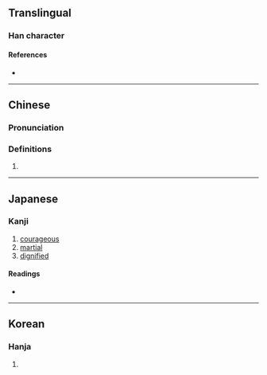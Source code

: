 {{character info/new}}
==Translingual==

===Han character===
{{Han char|rn=9|rad=人|as=12|sn=14|four=27220|canj=OANB|ids=⿰亻閒}}

====References====
* {{Han ref|kx=0117.190|dkj=01122|dj=0249.050|hdz=10222.080|uh=50E9|ud=20713|bh=B9B7|bd=47543}}

----

==Chinese==
{{zh-forms}}

===Pronunciation===
{{zh-pron
|m=xiàn
|m-s=
|dg=
|c=haan5
|c-t=
|g=
|h=pfs=
|j=
|md=
|mn=
|mn-t=
|w=
|x=
|mc=y
|oc=y
|cat=a
}}

===Definitions===
{{zh-hanzi}}

# {{rfdef|zh}}

----

==Japanese==

===Kanji===
{{ja-kanji|grade=|rs=人12}}

# [[courageous]]
# [[martial]]
# [[dignified]]

====Readings====
* {{ja-readings|on=かん, けん, げん}}

----

==Korean==

===Hanja===
{{ko-hanja|hangeul=한|rv=han|mr=han}}

# {{defn|lang=ko|sort=人12}}
